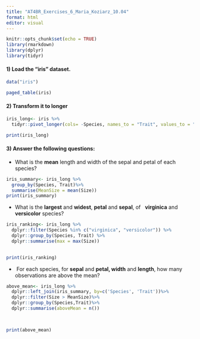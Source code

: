 ```yaml
---
title: "AT4BR_Exercises_6_Maria_Koziarz_10.04"
format: html
editor: visual
---
```


```r
knitr::opts_chunk$set(echo = TRUE)
library(rmarkdown)
library(dplyr)
library(tidyr)
```

#### 1) Load the “iris” dataset.

```r
data("iris")

paged_table(iris)
```

#### 2) Transform it to longer

```r
iris_long<- iris %>%
  tidyr::pivot_longer(cols= -Species, names_to = "Trait", values_to = "Size")

print(iris_long)
```

#### 3) Answer the following questions:

-   What is the **mean** length and width of the sepal and petal of each species?

```r
iris_summary<- iris_long %>%
  group_by(Species, Trait)%>%
  summarise(MeanSize = mean(Size))
print(iris_summary)
```

-   What is the **largest** and **widest**, **petal** and **sepal**, of   **virginica** and **versicolor** species?

```r
iris_ranking<- iris_long %>%
  dplyr::filter(Species %in% c("virginica", "versicolor")) %>%
  dplyr::group_by(Species, Trait) %>%
  dplyr::summarise(max = max(Size))

  
print(iris_ranking)  
```

-    For each species, for **sepal** and **petal, width** and **length**, how many observations are above the mean?

```r
above_mean<- iris_long %>%
  dplyr::left_join(iris_summary, by=c('Species', 'Trait'))%>%
  dplyr::filter(Size > MeanSize)%>%
  dplyr::group_by(Species,Trait)%>%
  dplyr::summarise(aboveMean = n())

  

print(above_mean)
```
